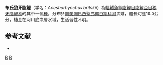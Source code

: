 {{Speciesbox 
| taxon = Acestrorhynchus britskii
| status = NE
| status_system = IUCN3.1
| authority = [[Menezes|Menezes]], 1969
| synonyms = 
}}
'''布氏狼牙脂鯉'''（学名：''Acestrorhynchus britskii''）為[[輻鰭魚綱|輻鰭魚綱]][[脂鯉目|脂鯉目]][[脂鯉亞目|脂鯉亞目]][[狼牙脂鯉科|狼牙脂鯉科]]的其中一個[[種|種]]，分布於[[南美洲|南美洲]][[巴西|巴西]][[聖弗朗西斯科河|聖弗朗西斯科河]]流域，體長可達16.5公分，棲息在河川底中層水域，生活習性不明。

==参考文献==
{{refbegin}}
*{{FishBase_species|genus=Acestrorhynchus|species=britskii |year=2013|month=8}}
{{refend}}
{{Taxonbar|from=Q5649916}}

[[Category:狼牙脂鯉屬|B]]
[[Category:1969年描述的鱼类|B]]


{{魚類小作品}}